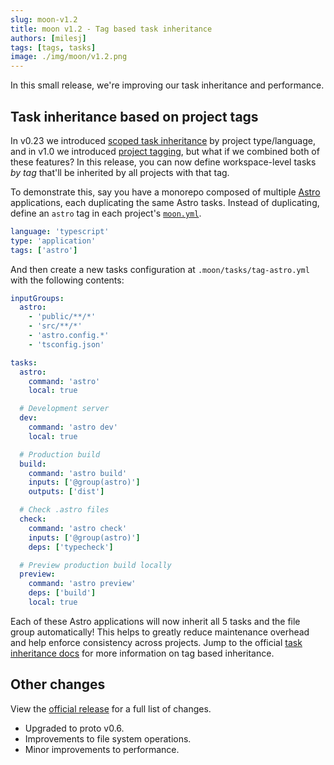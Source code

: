 ```yaml
---
slug: moon-v1.2
title: moon v1.2 - Tag based task inheritance
authors: [milesj]
tags: [tags, tasks]
image: ./img/moon/v1.2.png
---
```


In this small release, we're improving our task inheritance and performance.

<!--truncate-->

## Task inheritance based on project tags

In v0.23 we introduced [scoped task inheritance](/blog/v0.23#improved-task-inheritance-model) by
project type/language, and in v1.0 we introduced [project tagging](/blog/moon-v1.0#project-tagging),
but what if we combined both of these features? In this release, you can now define workspace-level
tasks _by tag_ that'll be inherited by all projects with that tag.

To demonstrate this, say you have a monorepo composed of multiple [Astro](https://astro.build)
applications, each duplicating the same Astro tasks. Instead of duplicating, define an `astro` tag
in each project's [`moon.yml`](/docs/config/project#tags).

```yaml title="<project>/moon.yml"
language: 'typescript'
type: 'application'
tags: ['astro']
```

And then create a new tasks configuration at `.moon/tasks/tag-astro.yml` with the following
contents:

```yaml title=".moon/tasks/tag-astro.yml"
inputGroups:
  astro:
    - 'public/**/*'
    - 'src/**/*'
    - 'astro.config.*'
    - 'tsconfig.json'

tasks:
  astro:
    command: 'astro'
    local: true

  # Development server
  dev:
    command: 'astro dev'
    local: true

  # Production build
  build:
    command: 'astro build'
    inputs: ['@group(astro)']
    outputs: ['dist']

  # Check .astro files
  check:
    command: 'astro check'
    inputs: ['@group(astro)']
    deps: ['typecheck']

  # Preview production build locally
  preview:
    command: 'astro preview'
    deps: ['build']
    local: true
```

Each of these Astro applications will now inherit all 5 tasks and the file group automatically! This
helps to greatly reduce maintenance overhead and help enforce consistency across projects. Jump to
the official [task inheritance docs](/docs/concepts/task-inheritance) for more information on tag
based inheritance.

## Other changes

View the [official release](https://github.com/moonrepo/moon/releases/tag/v1.2.0) for a full list of
changes.

- Upgraded to proto v0.6.
- Improvements to file system operations.
- Minor improvements to performance.
